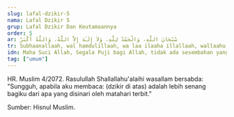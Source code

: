 ```yaml
---
slug: lafal-dzikir-5
nama: Lafal Dzikir 5
grup: Lafal Dzikir Dan Keutamaannya
order: 5
ar: سُبْحَانَ اللَّهِ، وَالْحَمْدُ لِلَّهِ، وَلاَ إِلَـٰهَ إِلاَّ اللَّهُ، وَاللَّهُ أَكْبَرُ
tr: Subhaanallaah, wal hamdulillaah, wa laa ilaaha illallaah, wallaahu akbar.
idn: Maha Suci Allah, Segala Puji bagi Allah, tidak ada sesembahan yang berhak disembah kecuali Allah, Allah Maha Besar.
tag: ["umum"]
---
```


HR. Muslim 4/2072.
Rasulullah Shallallahu'alaihi wasallam bersabda: "Sungguh, apabila aku membaca: (dzikir di atas) adalah lebih senang bagiku dari apa yang disinari oleh matahari terbit."


Sumber: Hisnul Muslim.
